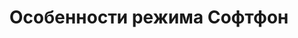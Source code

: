 ---
title: "Особенности режима Софтфон"
description: "Одновременное использование разных аккаунтов, отключение неиспользуемых и одинаковых аккаунтов, настройки Firewall"
og:image: "docs2/images/cover-softphone.png"
sidebarTitle: "Особенности режима Софтфон"
---